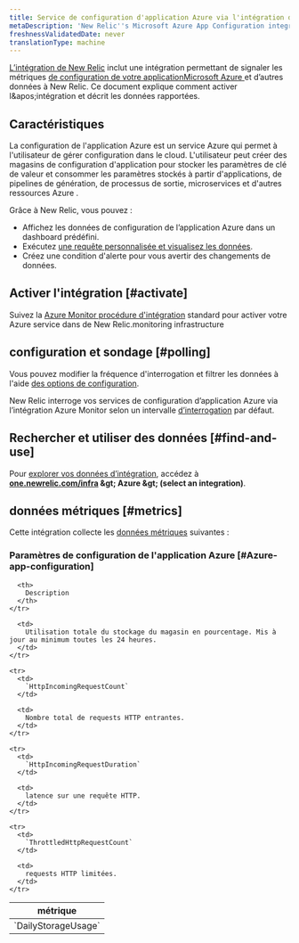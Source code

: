 ```yaml
---
title: Service de configuration d'application Azure via l'intégration d'Azure Monitor
metaDescription: 'New Relic''s Microsoft Azure App Configuration integration: what data it reports and how to enable it.'
freshnessValidatedDate: never
translationType: machine
---
```


[L’intégration de New Relic](/docs/infrastructure/introduction-infra-monitoring) inclut une intégration permettant de signaler les métriques [de configuration de votre applicationMicrosoft Azure ](https://learn.microsoft.com/en-us/azure/azure-app-configuration/)et d’autres données à New Relic. Ce document explique comment activer l&amp;apos;intégration et décrit les données rapportées.

## Caractéristiques

La configuration de l'application Azure est un service Azure qui permet à l'utilisateur de gérer configuration dans le cloud. L'utilisateur peut créer des magasins de configuration d'application pour stocker les paramètres de clé de valeur et consommer les paramètres stockés à partir d'applications, de pipelines de génération, de processus de sortie, microservices et d'autres ressources Azure .

Grâce à New Relic, vous pouvez :

* Affichez les données de configuration de l’application Azure dans un dashboard prédéfini.
* Exécutez [une requête personnalisée et visualisez les données](/docs/infrastructure/integrations-getting-started/getting-started/use-integration-data-new-relic-insights).
* Créez une condition d'alerte pour vous avertir des changements de données.

## Activer l'intégration [#activate]

Suivez la [Azure Monitor procédure d'intégration](/docs/infrastructure/microsoft-azure-integrations/azure-integrations-list/azure-monitor) standard pour activer votre Azure service dans de New Relic.monitoring infrastructure

## configuration et sondage [#polling]

Vous pouvez modifier la fréquence d'interrogation et filtrer les données à l'aide [des options de configuration](/docs/infrastructure/microsoft-azure-integrations/azure-integrations-list/azure-monitor/#settings).

New Relic interroge vos services de configuration d’application Azure via l’intégration Azure Monitor selon un intervalle [d’interrogation](/docs/infrastructure/microsoft-azure-integrations/azure-integrations-list/azure-monitor/#settings) par défaut.

## Rechercher et utiliser des données [#find-and-use]

Pour [explorer vos données d’intégration](/docs/infrastructure/integrations/find-use-infrastructure-integration-data), accédez à <DNT>**[one.newrelic.com/infra](https://one.newrelic.com/infra) &amp;gt; Azure &amp;gt; (select an integration)**</DNT>.

## données métriques [#metrics]

Cette intégration collecte les [données métriques](/docs/infrastructure/integrations-getting-started/getting-started/understand-integration-data-data-types#metric) suivantes :

### Paramètres de configuration de l'application Azure [#Azure-app-configuration]

<table>
  <thead>
    <tr>
      <th style={{ width: "300px" }}>
        métrique
      </th>

      <th>
        Description
      </th>
    </tr>
  </thead>

  <tbody>
    <tr>
      <td>
        `DailyStorageUsage`
      </td>

      <td>
        Utilisation totale du stockage du magasin en pourcentage. Mis à jour au minimum toutes les 24 heures.
      </td>
    </tr>

    <tr>
      <td>
        `HttpIncomingRequestCount`
      </td>

      <td>
        Nombre total de requests HTTP entrantes.
      </td>
    </tr>

    <tr>
      <td>
        `HttpIncomingRequestDuration`
      </td>

      <td>
        latence sur une requête HTTP.
      </td>
    </tr>

    <tr>
      <td>
        `ThrottledHttpRequestCount`
      </td>

      <td>
        requests HTTP limitées.
      </td>
    </tr>
  </tbody>
</table>